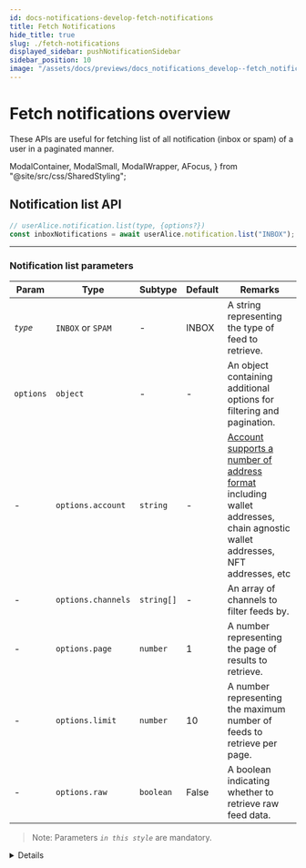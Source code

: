 ```yaml
---
id: docs-notifications-develop-fetch-notifications
title: Fetch Notifications
hide_title: true
slug: ./fetch-notifications
displayed_sidebar: pushNotificationSidebar
sidebar_position: 10
image: "/assets/docs/previews/docs_notifications_develop--fetch_notifications.png"
---
```


# Fetch notifications overview

These APIs are useful for fetching list of all notification (inbox or spam) of a user in a paginated manner.

<head>
  <title>{"Fetch Notifications | Push Notifications | Push Documentation"}
  </title>
</head>

  ModalContainer,
  ModalSmall,
  ModalWrapper,
  AFocus,
} from "@site/src/css/SharedStyling";

## Notification list API

<Tabs className="codetabs" groupId="code-examples">
  <TabItem value="js" attributes={{className: "codetab js"}} default>

```typescript
// userAlice.notification.list(type, {options?})
const inboxNotifications = await userAlice.notification.list("INBOX");
```

  </TabItem>
</Tabs>

---

### Notification list parameters

| Param     | Type               | Subtype    | Default | Remarks                                                                                                                                                                                                          |
| --------- | ------------------ | ---------- | ------- | ---------------------------------------------------------------------------------------------------------------------------------------------------------------------------------------------------------------- |
| _`type`_  | `INBOX` or `SPAM`  | -          | INBOX   | A string representing the type of feed to retrieve.                                                                                                                                                              |
| `options` | `object`           | -          | -       | An object containing additional options for filtering and pagination.                                                                                                                                            |
| -         | `options.account`  | `string`   | -       | [Account supports a number of address format](/docs/notifications/important-concepts/#types-of-supported-wallet-address-account) including wallet addresses, chain agnostic wallet addresses, NFT addresses, etc |
| -         | `options.channels` | `string[]` | -       | An array of channels to filter feeds by.                                                                                                                                                                         |
| -         | `options.page`     | `number`   | 1       | A number representing the page of results to retrieve.                                                                                                                                                           |
| -         | `options.limit`    | `number`   | 10      | A number representing the maximum number of feeds to retrieve per page.                                                                                                                                          |
| -         | `options.raw`      | `boolean`  | False   | A boolean indicating whether to retrieve raw feed data.                                                                                                                                                          |

> Note: Parameters _`in this style`_ are mandatory.


<Details summary="Expected response">

```typescript
[
  {
    cta: "",
    title: "test",
    message: "test",
    icon: "https://gateway.ipfs.io/ipfs/bafybeib76bmkscu6efwawi2tkltdgthwrpny2ok7lur7nltffgydiq7ruy/QmVaY4HQaorrMhKo1sHk7FM1B8Xi1JnT3DvJbG9Xv7VeLZ",
    url: "https://google.com",
    sid: "1922",
    app: "Updated Name",
    image: "",
    blockchain: "ETH_TEST_GOERLI",
    notification: { body: "test", title: "Updated Name - test" },
    secret: "",
  },
  {
    cta: "",
    title: "test",
    message: "test",
    icon: "https://gateway.ipfs.io/ipfs/bafybeib76bmkscu6efwawi2tkltdgthwrpny2ok7lur7nltffgydiq7ruy/QmVaY4HQaorrMhKo1sHk7FM1B8Xi1JnT3DvJbG9Xv7VeLZ",
    url: "https://google.com",
    sid: "1435",
    app: "Updated Name",
    image: "",
    blockchain: "ETH_TEST_GOERLI",
    notification: { body: "test", title: "Updated Name - test" },
    secret: "",
  },
  {
    cta: "",
    title: "test",
    message: "test",
    icon: "https://gateway.ipfs.io/ipfs/bafybeib76bmkscu6efwawi2tkltdgthwrpny2ok7lur7nltffgydiq7ruy/QmVaY4HQaorrMhKo1sHk7FM1B8Xi1JnT3DvJbG9Xv7VeLZ",
    url: "https://google.com",
    sid: "1432",
    app: "Updated Name",
    image: "",
    blockchain: "ETH_TEST_GOERLI",
    notification: { body: "test", title: "Updated Name - test" },
    secret: "",
  },
];
```

</Details>
